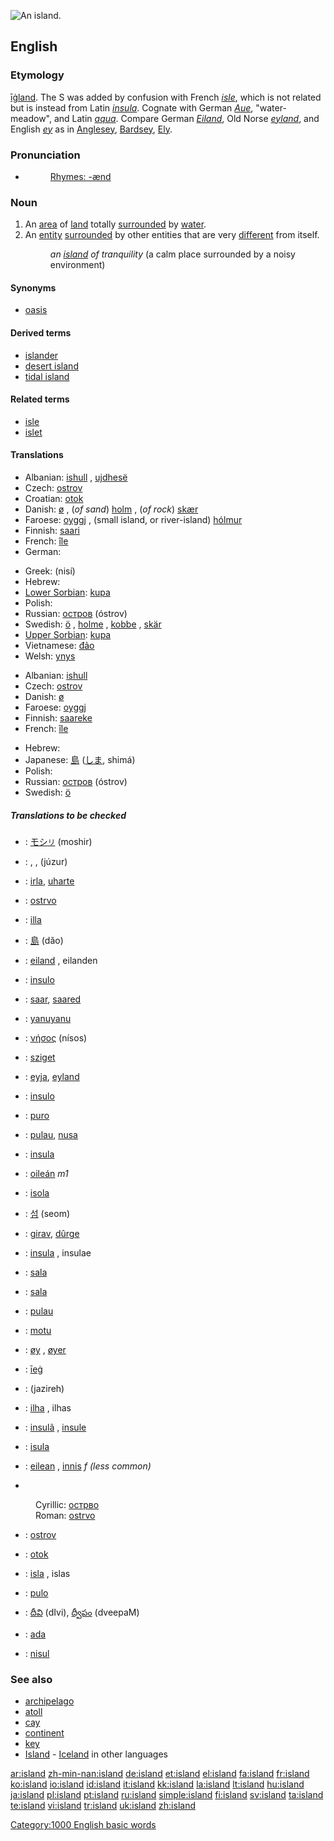 [[Image:ParatutaeIsland.jpg|thumb|right|An island.]]
{{see|Island|Ísland|Island'}}
==English==

{{rank|directly|James|Greek|933|island|special|memory|proved}}

{{wikipedia}}

===Etymology===
{{OE.}} [[īġland]].  The S was added by confusion with French ''[[isle]]'', which is not related but is instead from Latin ''[[insula]]''.  Cognate with German ''[[Aue]]'', "water-meadow", and Latin ''[[aqua]]''.  Compare German ''[[Eiland]]'', Old Norse ''[[eyland]]'', and English ''[[ey]]'' as in [[Anglesey]], [[Bardsey]], [[Ely]].

===Pronunciation===
*{{audio|en-us-island.ogg|Audio (US)}}
*:[[Rhymes:English:-ænd|Rhymes: -ænd]]

===Noun===
{{en-noun}}

# An [[area]] of [[land]] totally [[surround]]ed by [[water]].
# An [[entity]] [[surround]]ed by other entities that are very [[different]] from itself.
#:''an [[island]] of tranquility'' (a calm place surrounded by a noisy environment)

====Synonyms====
*{{italbrac-colon|an entity surrounded by other very different entities}} [[oasis]]

====Derived terms====
* [[islander]]
* [[desert island]]
* [[tidal island]]

====Related terms====
* [[isle]]
* [[islet]]

====Translations====
{{trans-top|area of land surrounded by water}}
*Albanian: [[ishull]] {{m}}, [[ujdhesë]] {{f}}
*Czech: [[ostrov]] {{m}}
*Croatian: [[otok]] {{m}}
*Danish: [[ø]] {{c}}, (''of sand'') [[holm]] {{c}}, (''of rock'') [[skær]] {{c}}
*Faroese: [[oyggj]] {{f}}, (small island, or river-island) [[hólmur]] {{m}}
*Finnish: [[saari]]
*French: [[île]] {{f}}
*German: {{t+|de|Insel}} {{f}}
{{trans-mid}}
*Greek: {{t+|el|νησί|n|}} (nisí)
*Hebrew: {{he-translation|אי|i|wv=אִי}} {{m}}
*[[Lower Sorbian]]: [[kupa]] {{f}}
*Polish: {{t+|pl|wyspa}} {{f}}
*Russian: [[остров]] (óstrov) {{m}}
*Swedish: [[ö]] {{c}}, [[holme]] {{c}}, [[kobbe]] {{c}}, [[skär]] {{n}}
*[[Upper Sorbian]]: [[kupa]] {{f}}
*Vietnamese: [[đảo]]
*Welsh: [[ynys]] {{f}}
{{trans-bottom}}

{{trans-top|entity surrounded by other entities that are very different from itself}}
*Albanian: [[ishull]] {{m}}
*Czech: [[ostrov]] {{m}}
*Danish: [[ø]] {{c}}
*Faroese: [[oyggj]] {{f}}
*Finnish: [[saareke]]
*French: [[île]] {{f}}
{{trans-mid}}
*Hebrew: {{he-translation|אי|i|wv=אִי}} {{m}}
*Japanese: [[島]] ([[しま]], shimá)
*Polish: {{t+|pl|wyspa}} {{f}}
*Russian: [[остров]] (óstrov) {{m}}
*Swedish: [[ö]] {{c}}
{{trans-bottom}}

=====Translations to be checked=====
{{checktrans}}
{{trans-top|translations to be checked}}
*{{ttbc|Ainu}}: [[モシリ|モシ<small>リ</small>]] (moshir)
*{{ttbc|Arabic}}: {{ARchar|[[جزيرة|جَزِيرَة]]}} {{unicode|(jazíːra)}} {{f}}, {{ARchar|[[جزائر|جَزَائِر]]}} {{unicode|(jazáː’ir)}} {{p}}, {{ARchar|[[جزر|جُزُر]]}} (júzur) {{p}}
*{{ttbc|Basque}}: [[irla]], [[uharte]]
*{{ttbc|Bosnian}}: [[ostrvo#Bosnian|ostrvo]] {{n}}
*{{ttbc|Catalan}}: [[illa]] {{f}}
*{{ttbc|Chinese}}: [[島]] (dǎo)
*{{ttbc|Dutch}}: [[eiland]] {{n}}, eilanden {{p}}
*{{ttbc|Esperanto}}: [[insulo]]
*{{ttbc|Estonian}}: [[saar]], [[saared]] {{p}}
*{{ttbc|Fijian}}: [[yanuyanu]]
*{{ttbc|Greek, Ancient}}: [[νήσος]] (nísos) {{f}}
*{{ttbc|Hungarian}}: [[sziget]]
*{{ttbc|Icelandic}}: [[eyja]], [[eyland]]
*{{ttbc|Ido}}: [[insulo]]
*{{ttbc|Ilocano}}: [[puro]]
*{{ttbc|Indonesian}}: [[pulau]], [[nusa]]
*{{ttbc|Interlingua}}: [[insula]]
*{{ttbc|Irish}}: [[oileán]] ''m1''
*{{ttbc|Italian}}: [[isola]] {{f}}
{{trans-mid}}
*{{ttbc|Korean}}: [[섬]] (seom)
*{{ttbc|Kurdish}}: [[girav]], [[dûrge]]
*{{ttbc|Latin}}: [[insula]] {{f}}, insulae {{p}}
*{{ttbc|Latvian}}: [[sala]] {{f}}
*{{ttbc|Lithuanian}}: [[sala]] {{f}}
*{{ttbc|Malay}}: [[pulau]]
*{{ttbc|Maori}}: [[motu]]
*{{ttbc|Norwegian}}: [[øy]] {{mf}}, [[øyer]] {{p}}
*{{ttbc|Old English}}: [[ieg|īeġ]] {{f}}
*{{ttbc|Persian}}: {{FAchar|[[جزیره|جَزِیرَه]]}} (jazireh)
*{{ttbc|Portuguese}}: [[ilha]] {{f}}, ilhas {{p}}
*{{ttbc|Romanian}}: [[insulã]] {{f}}, [[insule]] {{p}}
*{{ttbc|Sardinian}}: [[isula]] {{f}}
*{{ttbc|Scottish Gaelic}}: [[eilean]] {{m}}, [[innis]] ''f (less common)''
*{{ttbc|Serbian}}
:Cyrillic: [[острво#Serbian|острво]] {{n}}
:Roman: [[ostrvo#Serbian|ostrvo]] {{n}}
*{{ttbc|Slovak}}: [[ostrov]] {{m}}
*{{ttbc|Slovene}}: [[otok]] {{m}}
*{{ttbc|Spanish}}: [[isla]] {{f}}, islas {{p}}
*{{ttbc|Tagalog}}: [[pulo]]
*{{ttbc|Telugu}}: [[దీవి]] (dIvi), [[ద్వీపం]] (dveepaM)
*{{ttbc|Turkish}}: [[ada]]
*{{ttbc|Volapük}}: [[nisul]]
{{trans-bottom}}

===See also===
*[[archipelago]]
*[[atoll]]
*[[cay]]
*[[continent]]
*[[key]]
*[[Island]] - [[Iceland]] in other languages

[[Category:1000 English basic words]]

[[ar:island]]
[[zh-min-nan:island]]
[[de:island]]
[[et:island]]
[[el:island]]
[[fa:island]]
[[fr:island]]
[[ko:island]]
[[io:island]]
[[id:island]]
[[it:island]]
[[kk:island]]
[[la:island]]
[[lt:island]]
[[hu:island]]
[[ja:island]]
[[pl:island]]
[[pt:island]]
[[ru:island]]
[[simple:island]]
[[fi:island]]
[[sv:island]]
[[ta:island]]
[[te:island]]
[[vi:island]]
[[tr:island]]
[[uk:island]]
[[zh:island]]